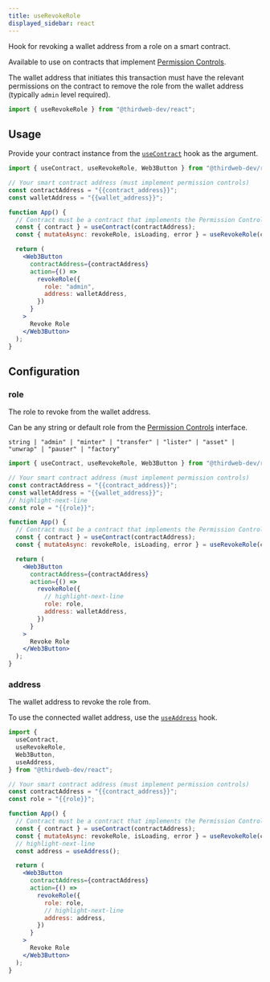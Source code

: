 ```yaml
---
title: useRevokeRole
displayed_sidebar: react
---
```


Hook for revoking a wallet address from a role on a smart contract.

Available to use on contracts that implement [Permission Controls](/contractkit/extension-contracts/permissions).

The wallet address that initiates this transaction must have the relevant permissions on the contract to remove the role from the wallet address (typically `admin` level required).

```jsx
import { useRevokeRole } from "@thirdweb-dev/react";
```

## Usage

Provide your contract instance from the [`useContract`](react/hooks/usecontract) hook as the argument.

```jsx
import { useContract, useRevokeRole, Web3Button } from "@thirdweb-dev/react";

// Your smart contract address (must implement permission controls)
const contractAddress = "{{contract_address}}";
const walletAddress = "{{wallet_address}}";

function App() {
  // Contract must be a contract that implements the Permission Controls interface
  const { contract } = useContract(contractAddress);
  const { mutateAsync: revokeRole, isLoading, error } = useRevokeRole(contract);

  return (
    <Web3Button
      contractAddress={contractAddress}
      action={() =>
        revokeRole({
          role: "admin",
          address: walletAddress,
        })
      }
    >
      Revoke Role
    </Web3Button>
  );
}
```

## Configuration

### role

The role to revoke from the wallet address.

Can be any string or default role from the [Permission Controls](/contractkit/extension-contracts/permissions) interface.

`string | "admin" | "minter" | "transfer" | "lister" | "asset" | "unwrap" | "pauser" | "factory"`

```jsx
import { useContract, useRevokeRole, Web3Button } from "@thirdweb-dev/react";

// Your smart contract address (must implement permission controls)
const contractAddress = "{{contract_address}}";
const walletAddress = "{{wallet_address}}";
// highlight-next-line
const role = "{{role}}";

function App() {
  // Contract must be a contract that implements the Permission Controls interface
  const { contract } = useContract(contractAddress);
  const { mutateAsync: revokeRole, isLoading, error } = useRevokeRole(contract);

  return (
    <Web3Button
      contractAddress={contractAddress}
      action={() =>
        revokeRole({
          // highlight-next-line
          role: role,
          address: walletAddress,
        })
      }
    >
      Revoke Role
    </Web3Button>
  );
}
```

### address

The wallet address to revoke the role from.

To use the connected wallet address, use the [`useAddress`](/react/hooks/useaddress) hook.

```jsx
import {
  useContract,
  useRevokeRole,
  Web3Button,
  useAddress,
} from "@thirdweb-dev/react";

// Your smart contract address (must implement permission controls)
const contractAddress = "{{contract_address}}";
const role = "{{role}}";

function App() {
  // Contract must be a contract that implements the Permission Controls interface
  const { contract } = useContract(contractAddress);
  const { mutateAsync: revokeRole, isLoading, error } = useRevokeRole(contract);
  // highlight-next-line
  const address = useAddress();

  return (
    <Web3Button
      contractAddress={contractAddress}
      action={() =>
        revokeRole({
          role: role,
          // highlight-next-line
          address: address,
        })
      }
    >
      Revoke Role
    </Web3Button>
  );
}
```

